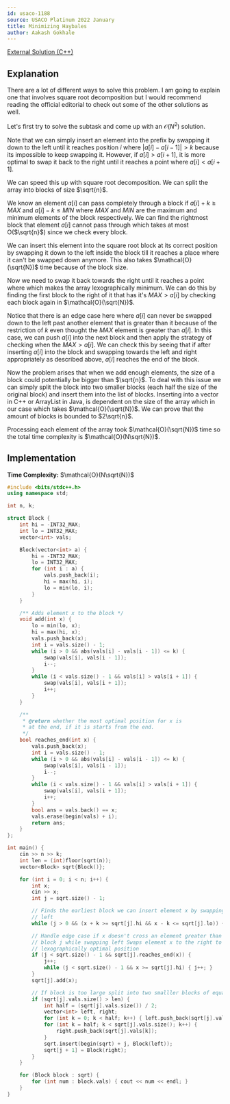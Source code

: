 ```yaml
---
id: usaco-1188
source: USACO Platinum 2022 January
title: Minimizing Haybales
author: Aakash Gokhale
---
```


[External Solution (C++)](http://www.usaco.org/current/data/sol_prob1_platinum_jan22.html)

## Explanation

There are a lot of different ways to solve this problem. I am going to explain one that involves square root decomposition but I would recommend reading the official editorial to check out some of the other solutions as well.

Let's first try to solve the subtask and come up with an $\mathcal{O}(N^2)$ solution.

Note that we can simply insert an element into the prefix by swapping it down to the left until it reaches position $i$ where $|a[i] - a[i - 1]| > k$ because its impossible to keep swapping it. However, if $a[i] > a[i + 1]$, it is more optimal to swap it back to the right until it reaches a point where $a[i] < a[i + 1]$.

We can speed this up with square root decomposition. We can split the array into blocks of size $\sqrt{n}$.

We know an element $a[i]$ can pass completely through a block if $a[i] + k \ge MAX$ and $a[i] - k \le MIN$ where $MAX$ and $MIN$ are the maximum and minimum elements of the block respectively. We can find the rightmost block that element $a[i]$ cannot pass through which takes at most O($\sqrt{n}$) since we check every block.

We can insert this element into the square root block at its correct position by swapping it down to the left inside the block till it reaches a place where it can't be swapped down anymore. This also takes $\mathcal{O}(\sqrt{N})$ time because of the block size.

Now we need to swap it back towards the right until it reaches a point where which makes the array lexographically minimum. We can do this by finding the first block to the right of it that has it's $MAX > a[i]$ by checking each block again in $\mathcal{O}(\sqrt{N})$.

Notice that there is an edge case here where $a[i]$ can never be swapped down to the left past another element that is greater than it because of the restriction of $k$ even thought the $MAX$ element is greater than $a[i]$. In this case, we can push $a[i]$ into the next block and then apply the strategy of checking when the $MAX > a[i]$. We can check this by seeing that if after inserting $a[i]$ into the block and swapping towards the left and right appropriately as described above, $a[i]$ reaches the end of the block.

Now the problem arises that when we add enough elements, the size of a block could potentially be bigger than $\sqrt{n}$. To deal with this issue we can simply split the block into two smaller blocks (each half the size of the original block) and insert them into the list of blocks. Inserting into a vector in C++ or ArrayList in Java, is dependent on the size of the array which in our case which takes $\mathcal{O}(\sqrt{N})$. We can prove that the amount of blocks is bounded to $2\sqrt{n}$.

Processing each element of the array took $\mathcal{O}(\sqrt{N})$ time so the total time complexity is $\mathcal{O}(N\sqrt{N})$.

## Implementation

**Time Complexity:** $\mathcal{O}(N\sqrt{N})$

<LanguageSection>

<CPPSection>

```cpp
#include <bits/stdc++.h>
using namespace std;

int n, k;

struct Block {
	int hi = -INT32_MAX;
	int lo = INT32_MAX;
	vector<int> vals;

	Block(vector<int> a) {
		hi = -INT32_MAX;
		lo = INT32_MAX;
		for (int i : a) {
			vals.push_back(i);
			hi = max(hi, i);
			lo = min(lo, i);
		}
	}

	/** Adds element x to the block */
	void add(int x) {
		lo = min(lo, x);
		hi = max(hi, x);
		vals.push_back(x);
		int i = vals.size() - 1;
		while (i > 0 && abs(vals[i] - vals[i - 1]) <= k) {
			swap(vals[i], vals[i - 1]);
			i--;
		}
		while (i < vals.size() - 1 && vals[i] > vals[i + 1]) {
			swap(vals[i], vals[i + 1]);
			i++;
		}
	}

	/**
	 * @return whether the most optimal position for x is
	 * at the end, if it is starts from the end.
	 */
	bool reaches_end(int x) {
		vals.push_back(x);
		int i = vals.size() - 1;
		while (i > 0 && abs(vals[i] - vals[i - 1]) <= k) {
			swap(vals[i], vals[i - 1]);
			i--;
		}
		while (i < vals.size() - 1 && vals[i] > vals[i + 1]) {
			swap(vals[i], vals[i + 1]);
			i++;
		}
		bool ans = vals.back() == x;
		vals.erase(begin(vals) + i);
		return ans;
	}
};

int main() {
	cin >> n >> k;
	int len = (int)floor(sqrt(n));
	vector<Block> sqrt{Block()};

	for (int i = 0; i < n; i++) {
		int x;
		cin >> x;
		int j = sqrt.size() - 1;

		// Finds the earliest block we can insert element x by swapping to the
		// left
		while (j > 0 && (x + k >= sqrt[j].hi && x - k <= sqrt[j].lo)) { j--; }

		// Handle edge case if x doesn't cross an element greater than it in
		// block j while swapping left Swaps element x to the right to the
		// lexographically optimal position
		if (j < sqrt.size() - 1 && sqrt[j].reaches_end(x)) {
			j++;
			while (j < sqrt.size() - 1 && x >= sqrt[j].hi) { j++; }
		}
		sqrt[j].add(x);

		// If block is too large split into two smalller blocks of equal size
		if (sqrt[j].vals.size() > len) {
			int half = (sqrt[j].vals.size()) / 2;
			vector<int> left, right;
			for (int k = 0; k < half; k++) { left.push_back(sqrt[j].vals[k]); }
			for (int k = half; k < sqrt[j].vals.size(); k++) {
				right.push_back(sqrt[j].vals[k]);
			}
			sqrt.insert(begin(sqrt) + j, Block(left));
			sqrt[j + 1] = Block(right);
		}
	}

	for (Block block : sqrt) {
		for (int num : block.vals) { cout << num << endl; }
	}
}
```

</CPPSection>

</LanguageSection>
